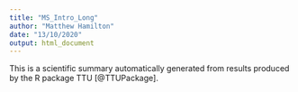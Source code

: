 ```yaml
---
title: "MS_Intro_Long"
author: "Matthew Hamilton"
date: "13/10/2020"
output: html_document
---
```


This is a scientific summary automatically generated from results produced by the R package TTU [@TTUPackage].